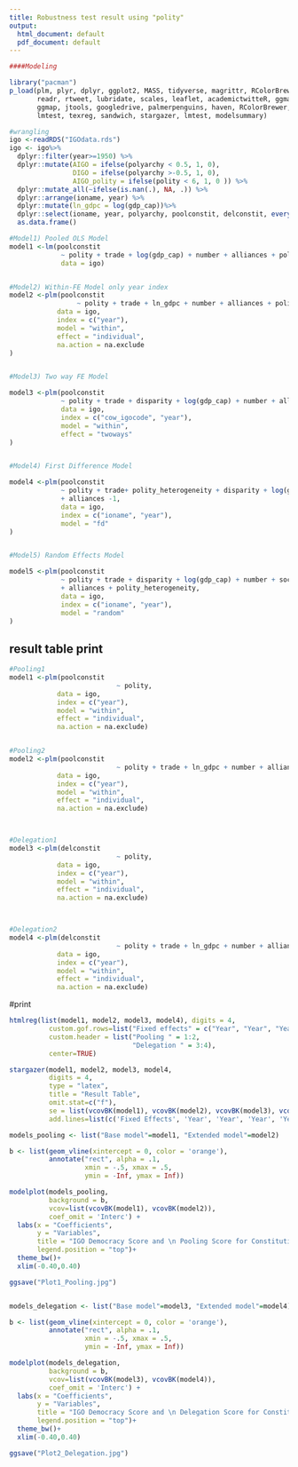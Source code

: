 ```yaml
---
title: Robustness test result using "polity" 
output:
  html_document: default
  pdf_document: default
---
```

```r
####Modeling

library("pacman")
p_load(plm, plyr, dplyr, ggplot2, MASS, tidyverse, magrittr, RColorBrewer, readxl,
       readr, rtweet, lubridate, scales, leaflet, academictwitteR, ggmap, quanteda,
       ggmap, jtools, googledrive, palmerpenguins, haven, RColorBrewer, tile, simcf,
       lmtest, texreg, sandwich, stargazer, lmtest, modelsummary)

#wrangling
igo <-readRDS("IGOdata.rds")
igo <- igo%>%
  dplyr::filter(year>=1950) %>%
  dplyr::mutate(AIGO = ifelse(polyarchy < 0.5, 1, 0),
                DIGO = ifelse(polyarchy >-0.5, 1, 0),
                AIGO_polity = ifelse(polity < 6, 1, 0 )) %>%
  dplyr::mutate_all(~ifelse(is.nan(.), NA, .)) %>%
  dplyr::arrange(ioname, year) %>%
  dplyr::mutate(ln_gdpc = log(gdp_cap))%>%
  dplyr::select(ioname, year, polyarchy, poolconstit, delconstit, everything())%>%
  as.data.frame()
```

```r
#Model1) Pooled OLS Model
model1 <-lm(poolconstit
             ~ polity + trade + log(gdp_cap) + number + alliances + polity_heterogeneity + disparity,
             data = igo)


#Model2) Within-FE Model only year index
model2 <-plm(poolconstit
                 ~ polity + trade + ln_gdpc + number + alliances + polity_heterogeneity + disparity + social + economic,
            data = igo,
            index = c("year"),
            model = "within",
            effect = "individual",
            na.action = na.exclude
)


#Model3) Two way FE Model

model3 <-plm(poolconstit
             ~ polity + trade + disparity + log(gdp_cap) + number + alliances + polity_heterogeneity,
             data = igo,
             index = c("cow_igocode", "year"),
             model = "within",
             effect = "twoways"
)


#Model4) First Difference Model

model4 <-plm(poolconstit
             ~ polity + trade+ polity_heterogeneity + disparity + log(gdp_cap) + number + social + economic
             + alliances -1,
             data = igo,
             index = c("ioname", "year"),
             model = "fd"
)


#Model5) Random Effects Model

model5 <-plm(poolconstit
             ~ polity + trade + disparity + log(gdp_cap) + number + social + economic
             + alliances + polity_heterogeneity,
             data = igo,
             index = c("ioname", "year"),
             model = "random"
)

```


## result table print
```r
#Pooling1
model1 <-plm(poolconstit
                           ~ polity,
            data = igo,
            index = c("year"),
            model = "within",
            effect = "individual",
            na.action = na.exclude)


#Pooling2
model2 <-plm(poolconstit
                           ~ polity + trade + ln_gdpc + number + alliances + polity_heterogeneity + disparity + social + economic,
            data = igo,
            index = c("year"),
            model = "within",
            effect = "individual",
            na.action = na.exclude)



#Delegation1
model3 <-plm(delconstit
                           ~ polity,
            data = igo,
            index = c("year"),
            model = "within",
            effect = "individual",
            na.action = na.exclude)



#Delegation2
model4 <-plm(delconstit
                           ~ polity + trade + ln_gdpc + number + alliances + polity_heterogeneity + disparity + social + economic,
            data = igo,
            index = c("year"),
            model = "within",
            effect = "individual",
            na.action = na.exclude)


```


#print
```r

htmlreg(list(model1, model2, model3, model4), digits = 4,
          custom.gof.rows=list("Fixed effects" = c("Year", "Year", "Year", "Year")),
          custom.header = list("Pooling " = 1:2, 
                               "Delegation " = 3:4),
          center=TRUE)

stargazer(model1, model2, model3, model4, 
          digits = 4,
          type = "latex", 
          title = "Result Table",
          omit.stat=c("f"),
          se = list(vcovBK(model1), vcovBK(model2), vcovBK(model3), vcovBK(model4)),
          add.lines=list(c('Fixed Effects', 'Year', 'Year', 'Year', 'Year')))

models_pooling <- list("Base model"=model1, "Extended model"=model2) 

b <- list(geom_vline(xintercept = 0, color = 'orange'),
          annotate("rect", alpha = .1,
                   xmin = -.5, xmax = .5, 
                   ymin = -Inf, ymax = Inf))

modelplot(models_pooling, 
          background = b,
          vcov=list(vcovBK(model1), vcovBK(model2)),
          coef_omit = 'Interc') +
  labs(x = "Coefficients",
       y = "Variables", 
       title = "IGO Democracy Score and \n Pooling Score for Constitutional Amendments",
       legend.position = "top")+
  theme_bw()+
  xlim(-0.40,0.40)

ggsave("Plot1_Pooling.jpg")


models_delegation <- list("Base model"=model3, "Extended model"=model4) 

b <- list(geom_vline(xintercept = 0, color = 'orange'),
          annotate("rect", alpha = .1,
                   xmin = -.5, xmax = .5, 
                   ymin = -Inf, ymax = Inf))

modelplot(models_delegation, 
          background = b,
          vcov=list(vcovBK(model3), vcovBK(model4)),
          coef_omit = 'Interc') +
  labs(x = "Coefficients",
       y = "Variables", 
       title = "IGO Democracy Score and \n Delegation Score for Constitutional Amendments",
       legend.position = "top")+
  theme_bw()+
  xlim(-0.40,0.40)

ggsave("Plot2_Delegation.jpg")

```

          





